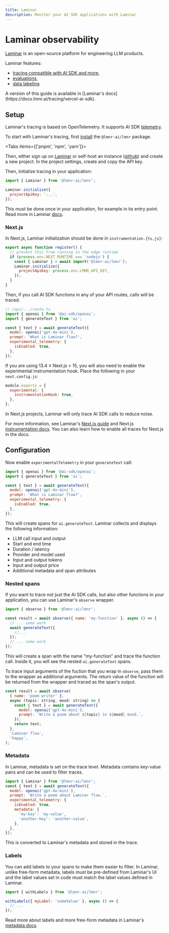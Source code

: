 ```yaml
---
title: Laminar
description: Monitor your AI SDK applications with Laminar
---
```


# Laminar observability

[Laminar](https://www.lmnr.ai) is an open-source platform for engineering LLM products.

Laminar features:

- [tracing compatible with AI SDK and more](https://docs.lmnr.ai/tracing/introduction),
- [evaluations](https://docs.lmnr.ai/evaluations/introduction),
- [data labeling](https://docs.lmnr.ai/labels/introduction)

<Note>
  A version of this guide is available in [Laminar's
  docs](https://docs.lmnr.ai/tracing/vercel-ai-sdk).
</Note>

## Setup

Laminar's tracing is based on OpenTelemetry. It supports AI SDK [telemetry](/docs/ai-sdk-core/telemetry).

To start with Laminar's tracing, first [install](https://docs.lmnr.ai/installation) the `@lmnr-ai/lmnr` package.

<Tabs items={['pnpm', 'npm', 'yarn']}>
  <Tab>
    <Snippet text="pnpm add @lmnr-ai/lmnr" dark />
  </Tab>
  <Tab>
    <Snippet text="npm install @lmnr-ai/lmnr" dark />
  </Tab>
  <Tab>
    <Snippet text="yarn add @lmnr-ai/lmnr" dark />
  </Tab>
</Tabs>

Then, either sign up on [Laminar](https://www.lmnr.ai) or self-host an instance ([github](https://github.com/lmnr-ai/lmnr)) and create a new project. In the project settings, create and copy the API key.

Then, initialize tracing in your application:

```javascript
import { Laminar } from '@lmnr-ai/lmnr';

Laminar.initialize({
  projectApiKey: '...',
});
```

This must be done once in your application, for example in its entry point. Read more in Laminar [docs](https://docs.lmnr.ai/tracing/introduction#project-api-key).

### Next.js

In Next.js, Laminar initialization should be done in `instrumentation.{ts,js}`:

```javascript
export async function register() {
  // prevent this from running in the edge runtime
  if (process.env.NEXT_RUNTIME === 'nodejs') {
    const { Laminar } = await import('@lmnr-ai/lmnr');
    Laminar.initialize({
      projectApiKey: process.env.LMNR_API_KEY,
    });
  }
}
```

Then, if you call AI SDK functions in any of your API routes, calls will be traced.

```javascript highlight="8-10"
// /api/.../route.ts
import { openai } from '@ai-sdk/openai';
import { generateText } from 'ai';

const { text } = await generateText({
  model: openai('gpt-4o-mini'),
  prompt: 'What is Laminar flow?',
  experimental_telemetry: {
    isEnabled: true,
  },
});
```

If you are using 13.4 ≤ Next.js < 15, you will also need to enable the experimental instrumentation hook. Place the following in your `next.config.js`:

```javascript
module.exports = {
  experimental: {
    instrumentationHook: true,
  },
};
```

<Note>
  In Next.js projects, Laminar will only trace AI SDK calls to reduce noise.
</Note>

For more information, see Laminar's [Next.js guide](https://docs.lmnr.ai/tracing/nextjs) and Next.js [instrumentation docs](https://nextjs.org/docs/app/api-reference/file-conventions/instrumentation). You can also learn how to enable all traces for Next.js in the docs.

## Configuration

Now enable `experimentalTelemetry` in your `generateText` call:

```javascript highlight="7-9"
import { openai } from '@ai-sdk/openai';
import { generateText } from 'ai';

const { text } = await generateText({
  model: openai('gpt-4o-mini'),
  prompt: 'What is Laminar flow?',
  experimental_telemetry: {
    isEnabled: true,
  },
});
```

This will create spans for `ai.generateText`. Laminar collects and displays the following information:

- LLM call input and output
- Start and end time
- Duration / latency
- Provider and model used
- Input and output tokens
- Input and output price
- Additional metadata and span attributes

### Nested spans

If you want to trace not just the AI SDK calls, but also other functions in your application, you can use Laminar's `observe` wrapper.

```javascript highlight="3"
import { observe } from '@lmnr-ai/lmnr';

const result = await observe({ name: 'my-function' }, async () => {
  // ... some work
  await generateText({
    //...
  });
  // ... some work
});
```

This will create a span with the name "my-function" and trace the function call. Inside it, you will see the nested `ai.generateText` spans.

To trace input arguments of the fuction that you wrap in `observe`, pass them to the wrapper as additional arguments. The return value of the function will be returned from the wrapper and traced as the span's output.

```javascript
const result = await observe(
  { name: 'poem writer' },
  async (topic: string, mood: string) => {
    const { text } = await generateText({
      model: openai('gpt-4o-mini'),
      prompt: `Write a poem about ${topic} in ${mood} mood.`,
    });
    return text;
  },
  'Laminar flow',
  'happy',
);
```

### Metadata

In Laminar, metadata is set on the trace level. Metadata contains key-value pairs and can be used to filter traces.

```javascript
import { Laminar } from '@lmnr-ai/lmnr';
const { text } = await generateText({
  model: openai('gpt-4o-mini'),
  prompt: `Write a poem about Laminar flow.`,
  experimental_telemetry: {
    isEnabled: true,
    metadata: {
      'my-key': 'my-value',
      'another-key': 'another-value',
    },
  },
});
```

This is converted to Laminar's metadata and stored in the trace.

### Labels

You can add labels to your spans to make them easier to filter. In Laminar, unlike free-form metadata, labels must be pre-defined from Laminar's UI and the label values set in code must match the label values defined in Laminar.

```javascript
import { withLabels } from '@lmnr-ai/lmnr';

withLabels({ myLabel: 'someValue' }, async () => {
  // ...
});
```

Read more about labels and more free-form metadata in Laminar's [metadata docs](https://docs.lmnr.ai/tracing/metadata).
